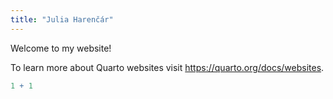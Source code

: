 ```yaml
---
title: "Julia Harenčár"
---
```


Welcome to my website!

To learn more about Quarto websites visit <https://quarto.org/docs/websites>.

```r
1 + 1
```
